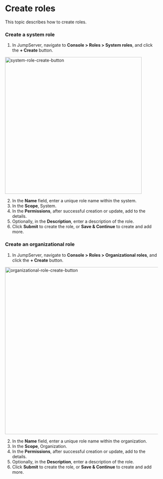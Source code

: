 # Create roles

This topic describes how to create roles.

### Create  a system role
1. In JumpServer, navigate to **Console > Roles > System roles**, and click the **+ Create** button.
<img src="/images/docs/admin-guides/roles/system-role-create-button.png" alt="system-role-create-button" width="450"/>

2. In the **Name** field, enter a unique role name within the system.
3. In the **Scope**, System.
4. In the **Permissions**, after successful creation or update, add to the details.
5. Optionally, in the **Description**, enter a description of the role.
6. Click **Submit** to create the role, or **Save & Continue** to create and add more.

### Create an organizational role
1. In JumpServer, navigate to **Console > Roles > Organizational roles**, and click the **+ Create** button.
<img src="/images/docs/admin-guides/roles/organizational-role-create-button.png" alt="organizational-role-create-button" width="550"/>

2. In the **Name** field, enter a unique role name within the organization.
3. In the **Scope**, Organization.
4. In the **Permissions**, after successful creation or update, add to the details.
5. Optionally, in the **Description**, enter a description of the role.
6. Click **Submit** to create the role, or **Save & Continue** to create and add more.